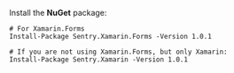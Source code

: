 Install the **NuGet** package:

```shell
# For Xamarin.Forms
Install-Package Sentry.Xamarin.Forms -Version 1.0.1

# If you are not using Xamarin.Forms, but only Xamarin:
Install-Package Sentry.Xamarin -Version 1.0.1
```
